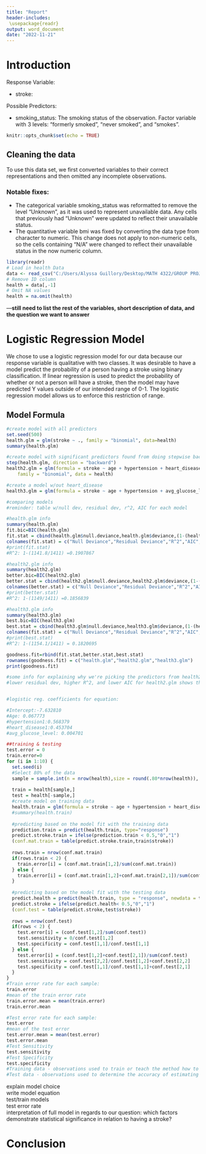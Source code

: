 ```yaml
---
title: "Report"
header-includes:
 \usepackage{readr}
output: word_document
date: "2022-11-21"
---
```

# Introduction  
Response Variable: 

* stroke:  

  
Possible Predictors: 

* smoking_status: The smoking status of the observation. Factor variable with 3 levels: "formerly smoked", "never smoked", and "smokes".  


```r
knitr::opts_chunk$set(echo = TRUE)
```
## Cleaning the data  
To use this data set, we first converted variables to their correct representations and then omitted any incomplete observations.  

### Notable fixes: 
* The categorical variable smoking_status was reformatted to remove the level "Unknown", as it was used to represent unavailable data. Any cells that previously had "Unknown" were updated to reflect their unavailable status. 
* The quantitative variable bmi was fixed by converting the data type from character to numeric. This change does not apply to non-numeric cells, so the cells containing "N/A" were changed to reflect their unavailable status in the now numeric column.  
```r
library(readr)
# Load in health Data
data <- read_csv("C:/Users/Alyssa Guillory/Desktop/MATH 4322/GROUP PROJ/Project/ML-Group7/healthcare-dataset-stroke-data.csv", col_types = cols(gender = col_factor(levels = c("Male", "Female", "Other")), hypertension = col_factor(levels = c("0", "1")), heart_disease = col_factor(levels = c("0", "1")), ever_married = col_factor(levels = c("No", "Yes")), work_type = col_factor(levels = c("children", "Govt_job", "Never_worked", "Private", "Self-employed")), Residence_type = col_factor(levels = c("Rural", "Urban")), bmi = col_number(), smoking_status = col_factor(levels = c("formerly smoked", "never smoked", "smokes")), stroke = col_factor(levels = c("0", "1"))), na = c("Unknown", "N/A", ""))
# Remove ID column
health = data[,-1]
# Omit NA values
health = na.omit(health)
```  

---**still need to list the rest of the variables, short description of data, and the question we want to answer**

# Logistic Regression Model  

We chose to use a logistic regression model for our data because our response variable is qualitative with two classes. It was desirable to have a model predict the probability of a person having a stroke using binary classification. If linear regression is used to predict the probability of whether or not a person will have a stroke, then the model may have predicted Y values outside of our intended range of 0-1. The logistic regression model allows us to enforce this restriction of range.  

## Model Formula   


```r
#create model with all predictors
set.seed(500)
health.glm = glm(stroke ~ ., family = "binomial", data=health)
summary(health.glm)

#create model with significant predictors found from doing stepwise backward method on original model
step(health.glm, direction = "backward")
health2.glm = glm(formula = stroke ~ age + hypertension + heart_disease + avg_glucose_level, 
    family = "binomial", data = health)

#create a model w/out heart_disease
health3.glm = glm(formula = stroke ~ age + hypertension + avg_glucose_level, family = "binomial", data = health)

```  

```r
#comparing models
#reminder: table w/null dev, residual dev, r^2, AIC for each model

#health.glm info
summary(health.glm)
fit.bic=BIC(health.glm)
fit.stat = cbind(health.glm$null.deviance,health.glm$deviance,(1-(health.glm$deviance/health.glm$null.deviance)),health.glm$aic,fit.bic)
colnames(fit.stat) = c("Null Deviance","Residual Deviance","R^2","AIC","BIC")
#print(fit.stat)
#R^2: 1-(1141.8/1411) =0.1907867

#health2.glm info
summary(health2.glm)
better.bic=BIC(health2.glm)
better.stat = cbind(health2.glm$null.deviance,health2.glm$deviance,(1-(health2.glm$deviance/health2.glm$null.deviance)),health2.glm$aic,better.bic)
colnames(better.stat) = c("Null Deviance","Residual Deviance","R^2","AIC","BIC")
#print(better.stat)
#R^2: 1-(1149/1411) =0.1856839

#health3.glm info
summary(health3.glm)
best.bic=BIC(health3.glm)
best.stat = cbind(health3.glm$null.deviance,health3.glm$deviance,(1-(health3.glm$deviance/health3.glm$null.deviance)),health3.glm$aic, best.bic)
colnames(fit.stat) = c("Null Deviance","Residual Deviance","R^2","AIC","BIC")
#print(best.stat)
#R^2: 1-(1154.1/1411) = 0.1820695

goodness.fit=rbind(fit.stat,better.stat,best.stat)
rownames(goodness.fit) = c("health.glm","health2.glm","health3.glm")
print(goodness.fit)

#some info for explaining why we're picking the predictors from health2.glm:
#lower residual dev, higher R^2, and lower AIC for health2.glm shows that including the heart_disease predictor helps to create a better model


#logistic reg. coefficients for equation:

#Intercept:-7.632810
#Age: 0.067773
#hypertension1:0.568379
#heart_disease1:0.453704
#avg_glucose_level: 0.004701
```  

```r
##training & testing
test.error = 0
train.error=0
for (i in 1:10) {
  set.seed(i)
  #Select 80% of the data
  sample = sample.int(n = nrow(health),size = round(.80*nrow(health)), replace = FALSE)
  
  train = health[sample,]
  test = health[-sample,]
  #create model on training data
  health.train = glm(formula = stroke ~ age + hypertension + heart_disease + avg_glucose_level, family = "binomial", data = train)
  #summary(health.train)
  
  #predicting based on the model fit with the training data
  prediction.train = predict(health.train, type="response")
  predict.stroke.train = ifelse(prediction.train < 0.5,"0","1")
  (conf.mat.train = table(predict.stroke.train,train$stroke))
  
  rows.train = nrow(conf.mat.train)
  if(rows.train < 2) {
    train.error[i] = (conf.mat.train[1,2]/sum(conf.mat.train))
  } else {
    train.error[i] = (conf.mat.train[1,2]+conf.mat.train[2,1])/sum(conf.mat.train)
  }
  
  #predicting based on the model fit with the testing data
  predict.health = predict(health.train, type = "response", newdata = test)
  predict.stroke = ifelse(predict.health< 0.5,"0","1")
  (conf.test = table(predict.stroke,test$stroke))
  
  rows = nrow(conf.test)
  if(rows < 2) {
    test.error[i] = (conf.test[1,2]/sum(conf.test))
    test.sensitivity = 0/conf.test[1,2]
    test.specificity = conf.test[1,1]/conf.test[1,1]
  } else {
    test.error[i] = (conf.test[1,2]+conf.test[2,1])/sum(conf.test)
    test.sensitivity = conf.test[2,2]/conf.test[1,2]+conf.test[2,2]
    test.specificity = conf.test[1,1]/conf.test[1,1]+conf.test[2,1]
  }
}
#Train error rate for each sample:
train.error
#mean of the train error rate
train.error.mean = mean(train.error)
train.error.mean

#Test error rate for each sample:
test.error
#mean of the test error
test.error.mean = mean(test.error)
test.error.mean
#Test Sensitivity
test.sensitivity
#Test Specificity
test.specificity
#Training data - observations used to train or teach the method how to estimate f.
#Test data - observations used to determine the accuracy of estimating f.
```  

explain model choice  
write model equation  
test/train models  
test error rate  
interpretation of full model in regards to our question: which factors demonstrate statistical significance in relation to having a stroke?  

# Conclusion
